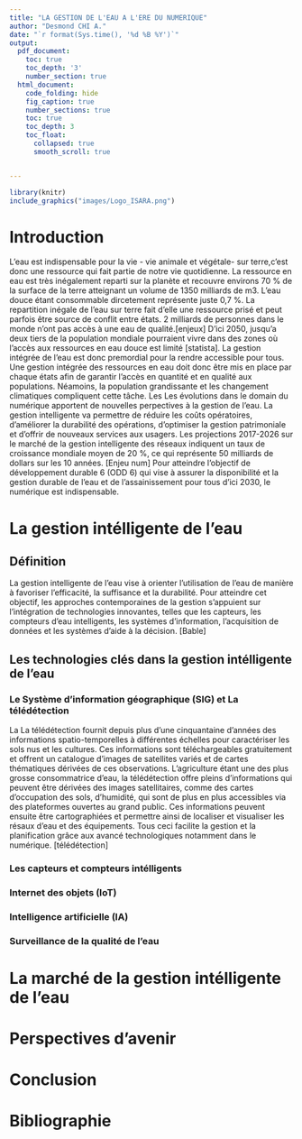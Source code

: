 ```yaml
---
title: "LA GESTION DE L'EAU A L'ERE DU NUMERIQUE"
author: "Desmond CHI A."
date: "`r format(Sys.time(), '%d %B %Y')`"
output:
  pdf_document:
    toc: true
    toc_depth: '3'
    number_section: true
  html_document:
    code_folding: hide
    fig_caption: true
    number_sections: true
    toc: true
    toc_depth: 3
    toc_float:
      collapsed: true
      smooth_scroll: true


---
```



```r
library(knitr)
include_graphics("images/Logo_ISARA.png")
```

# Introduction

L'eau est indispensable pour la vie - vie animale et végétale- sur terre,c'est donc une ressource qui fait partie de notre vie quotidienne. La ressource en eau est très inégalement reparti sur la planète et recouvre environs 70 % de la surface de la terre atteignant un volume de 1350 milliards de m3. L'eau douce étant consommable dircetement représente juste 0,7 %. La repartition inégale de l'eau sur terre fait d'elle une ressource prisé et peut parfois être source de conflit entre états. 2 milliards de personnes dans le monde n'ont pas accès à une eau de qualité.[enjeux]
D'ici 2050, jusqu'a deux tiers de la population mondiale pourraient vivre dans des zones où l'accès aux ressources en eau douce est limité [statista]. La gestion intégrée de l'eau est donc premordial pour la rendre accessible pour tous. Une gestion intégrée des ressources en eau doit donc être mis en place par chaque états afin de garantir l'accès en quantité et en qualité aux populations. Néamoins, la population grandissante et les changement climatiques compliquent cette tâche. Les
Les évolutions dans le domain du numérique apportent de nouvelles perpectives à la gestion de l'eau. La gestion intelligente va permettre de réduire les coûts opératoires, d’améliorer la durabilité des opérations, d’optimiser la gestion patrimoniale et d’offrir de nouveaux services aux usagers. Les projections 2017-2026 sur le marché de la gestion intelligente des réseaux indiquent un taux de croissance mondiale moyen de 20 %, ce qui représente 50 milliards de dollars sur les 10 années. [Enjeu num]
Pour atteindre l'objectif de développement durable 6 (ODD 6) qui vise à assurer la disponibilité et la gestion durable de l'eau et de l'assainissement pour tous d'ici 2030, le numérique est indispensable.

# La gestion intélligente de l'eau

## Définition

La gestion intelligente de l'eau vise à orienter l'utilisation de l'eau de manière à favoriser l'efficacité, la suffisance et la durabilité. Pour atteindre cet objectif, les approches contemporaines de la gestion s'appuient sur l'intégration de technologies innovantes, telles que les capteurs, les compteurs d'eau intelligents, les systèmes d'information, l'acquisition de données et les systèmes d'aide à la décision. [Bable]

## Les technologies clés dans la gestion intélligente de l'eau

### Le Système d'information géographique (SIG) et La télédétection

La La télédétection fournit depuis plus d’une cinquantaine d’années des informations spatio-temporelles à différentes échelles pour caractériser les sols nus et les cultures. Ces informations sont téléchargeables gratuitement et offrent un catalogue d’images de satellites variés et de cartes thématiques dérivées de ces observations. L'agriculture étant une des plus grosse consommatrice d'eau, la télédétection offre pleins d'informations qui peuvent être dérivées des images satellitaires, comme des cartes d’occupation des sols, d’humidité, qui sont de plus en plus accessibles via des plateformes ouvertes au grand public. Ces informations peuvent ensuite être cartographiées et permettre ainsi de localiser et visualiser les résaux d'eau et des équipements. Tous ceci facilite la gestion et la planification grâce aux avancé technologiques notamment dans le numérique. [télédétection]

### Les capteurs et compteurs intélligents

### Internet des objets (IoT)

### Intelligence artificielle (IA)

### Surveillance de la qualité de l'eau

# La marché de la gestion intélligente de l'eau

# Perspectives d'avenir

# Conclusion

# Bibliographie

